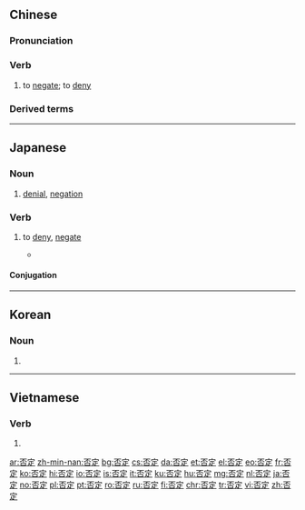 ==Chinese==
{{zh-forms}}

===Pronunciation===
{{zh-pron
|m=fǒudìng
|c=fau2 ding6
|mn=hóⁿ-tēng/hó͘-tēng
|ma=Zh-foudìng.ogg
|cat=v
}}

===Verb===
{{zh-verb}}

# to [[negate]]; to [[deny]]

===Derived terms===
{{zh-der|否定詞}}

{{zh-cat|Elementary}}

----

==Japanese==
{{ja-kanjitab|ひ|てい|yomi=on}}

===Noun===
{{ja-noun|ひてい}}

# [[denial]], [[negation]]

===Verb===
{{ja-verb-suru|ひてい}}

# to [[deny]], [[negate]]
#* {{RQ:Obama enzetsu}}
#*: {{ja-usex|彼らの声は、変革を'''否定'''することはできないということを教えてくれる。|かれら の こえ は、 へんかく を '''ひてい''' する こと は できない と いう こと を おしえて くれる。|And their voices tell us that change cannot be denied.}}

====Conjugation====
{{ja-suru|ひてい}}

----

==Korean==
{{ko-hanjatab}}

===Noun===
{{ko-noun|hangeul=부정}}

# {{hanja form of|부정|negation}}

----

==Vietnamese==
{{vi-hantutab}}

===Verb===
{{vi-hantu}}

# {{han tu form of|phủ định|to [[deny]]}}

[[ar:否定]]
[[zh-min-nan:否定]]
[[bg:否定]]
[[cs:否定]]
[[da:否定]]
[[et:否定]]
[[el:否定]]
[[eo:否定]]
[[fr:否定]]
[[ko:否定]]
[[hi:否定]]
[[io:否定]]
[[is:否定]]
[[it:否定]]
[[ku:否定]]
[[hu:否定]]
[[mg:否定]]
[[nl:否定]]
[[ja:否定]]
[[no:否定]]
[[pl:否定]]
[[pt:否定]]
[[ro:否定]]
[[ru:否定]]
[[fi:否定]]
[[chr:否定]]
[[tr:否定]]
[[vi:否定]]
[[zh:否定]]